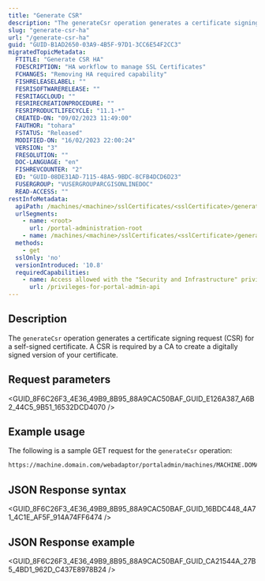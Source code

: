 ```yaml
---
title: "Generate CSR"
description: "The generateCsr operation generates a certificate signing request. This operation is only available for highly available portals."
slug: "generate-csr-ha"
url: "/generate-csr-ha"
guid: "GUID-B1AD2650-03A9-4B5F-97D1-3CC6E54F2CC3"
migratedTopicMetadata:
  FTITLE: "Generate CSR HA"
  FDESCRIPTION: "HA workflow to manage SSL Certificates"
  FCHANGES: "Removing HA required capability"
  FISHRELEASELABEL: ""
  FESRISOFTWARERELEASE: ""
  FESRITAGCLOUD: ""
  FESRIRECREATIONPROCEDURE: ""
  FESRIPRODUCTLIFECYCLE: "11.1-*"
  CREATED-ON: "09/02/2023 11:49:00"
  FAUTHOR: "tohara"
  FSTATUS: "Released"
  MODIFIED-ON: "16/02/2023 22:00:24"
  VERSION: "3"
  FRESOLUTION: ""
  DOC-LANGUAGE: "en"
  FISHREVCOUNTER: "2"
  ED: "GUID-08DE31AD-7115-48A5-9BDC-8CFB4DCD6D23"
  FUSERGROUP: "VUSERGROUPARCGISONLINEDOC"
  READ-ACCESS: ""
restInfoMetadata:
  apiPath: /machines/<machine>/sslCertificates/<sslCertificate>/generateCsr
  urlSegments:
    - name: <root>
      url: /portal-administration-root
    - name: /machines/<machine>/sslCertificates/<sslCertificate>/generateCsr
  methods:
    - get
  sslOnly: 'no'
  versionIntroduced: '10.8'
  requiredCapabilities:
    - name: Access allowed with the "Security and Infrastructure" privilege
      url: /privileges-for-portal-admin-api
---
```



## Description

The `generateCsr` operation generates a certificate signing request (CSR) for a self-signed certificate. A CSR is required by a CA to create a digitally signed version of your certificate.

##  Request parameters

<GUID_8F6C26F3_4E36_49B9_8B95_88A9CAC50BAF_GUID_E126A387_A6B2_44C5_9B51_16532DCD4070 />


## Example usage

The following is a sample GET request for the `generateCsr` operation:

```markdown
https://machine.domain.com/webadaptor/portaladmin/machines/MACHINE.DOMAIN.COM/sslCertificates/myCert/generateCsr?f=pjson
```

## JSON Response syntax

<GUID_8F6C26F3_4E36_49B9_8B95_88A9CAC50BAF_GUID_16BDC448_4A71_4C1E_AF5F_914A74FF6474 />

## JSON Response example

<GUID_8F6C26F3_4E36_49B9_8B95_88A9CAC50BAF_GUID_CA21544A_27B5_4BD1_962D_C437E8978B24 />